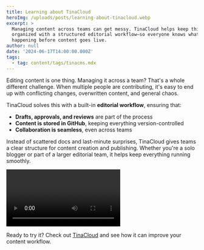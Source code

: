 ```yaml
---
title: Learning about TinaCloud
heroImg: /uploads/posts/learning-about-tinacloud.webp
excerpt: >
  Managing content across teams can get messy. TinaCloud helps keep things
  organized with a structured editorial workflow—so everyone knows what's
  happening before content goes live.
author: null
date: '2024-06-17T14:00:00.000Z'
tags:
  - tag: content/tags/tinacms.mdx
---
```



Editing content is one thing. Managing it across a team? That's a whole different challenge. When multiple people are contributing, it's easy to end up with conflicting changes, overwritten content, and general chaos.

TinaCloud solves this with a built-in **editorial workflow**, ensuring that:

- **Drafts, approvals, and reviews** are part of the process
- **Content is stored in GitHub**, keeping everything version-controlled
- **Collaboration is seamless**, even across teams

Instead of scattered docs and last-minute surprises, TinaCloud gives teams a clear structure for content creation and publishing. Whether you're a solo blogger or part of a larger editorial team, it helps keep everything running smoothly.

<video
  url="https://youtube.com/watch?v=gYukiULGqGc"
  color="default"
  autoPlay={true}
  loop={true}
/>

Ready to try it? Check out [TinaCloud](https://app.tina.io/) and see how it can improve your content workflow.
